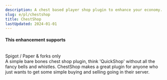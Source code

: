 ```yaml
---
description: A chest based player shop plugin to enhance your economy.
slug: e/pl/chestshop
title: ChestShop
lastUpdated: 2024-01-01
---
```



#### This enhancement supports

<br/>
<MainStatusPill warning>Spigot / Paper & forks only</MainStatusPill>
<br/>
A simple bare bones chest shop plugin, think 'QuickShop' without all the fancy bells and whistles. ChestShop makes a great plugin for anyone who just wants to get some simple buying and selling going in their server.

<LinkCard
  title="Spigot"
  description="View ChestShop's official Spigot page for downloading the plugin."
  href="https://www.spigotmc.org/resources/chestshop.51856/"
/>

